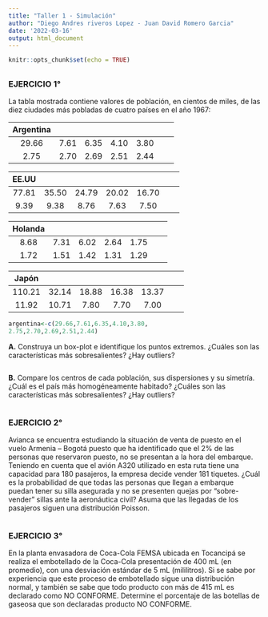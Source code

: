 ```yaml
---
title: "Taller 1 - Simulación"
author: "Diego Andres riveros Lopez - Juan David Romero Garcia"
date: '2022-03-16'
output: html_document
---
```


```r
knitr::opts_chunk$set(echo = TRUE)
```

## 
### **EJERCICIO 1°**

La tabla mostrada contiene valores de población, en cientos de miles, de las diez ciudades más pobladas de cuatro países en el año 1967:


|Argentina|[]()
:-------------: | :----:| :----:| :----:| :-----:| :----:| :----:|
|29.66|7.61|6.35|4.10|3.80|
2.75|2.70|2.69|2.51|2.44|
 

|EE.UU|[]()
:-------------: | :----:| :----:| :----:| :-----:| :----:| :----:|
|77.81|35.50|24.79|20.02|16.70
|9.39|9.38|8.76|7.63|7.50|


|Holanda|[]()
:-------------: | :----:| :----:| :----:| :-----:| :----:| :----:|
|8.68|7.31|6.02|2.64|1.75|
1.72|1.51|1.42|1.31|1.29|


|Japón|[]()
:-------------: | :----:| :----:| :----:| :-----:| :----:| :----:|
|110.21|32.14|18.88|16.38|13.37|
11.92|10.71|7.80|7.70|7.00|

```r

argentina<-c(29.66,7.61,6.35,4.10,3.80,
2.75,2.70,2.69,2.51,2.44)


```

 **A.** Construya un box-plot e identifique los puntos extremos. ¿Cuáles son las características más sobresalientes? ¿Hay outliers? 


```r




```





 **B.** Compare los centros de cada población, sus dispersiones y su simetría. ¿Cuál es el país más homogéneamente habitado? ¿Cuáles son las características más sobresalientes? ¿Hay outliers?
 
 ```r
 

``` 
 
### **EJERCICIO 2°**

Avianca se encuentra estudiando la situación de venta de puesto en el vuelo Armenia – Bogotá puesto que ha identificado que el 2% de las personas que reservaron puesto, no se presentan a la hora del embarque. Teniendo en cuenta que el avión A320 utilizado en esta ruta tiene una capacidad para 180 pasajeros, la empresa decide vender 181 tiquetes. ¿Cuál es la probabilidad de que todas las personas que llegan a embarque puedan tener su silla asegurada y no se presenten quejas por “sobre-vender” sillas ante la aeronáutica civil? Asuma que las llegadas de los pasajeros siguen una distribución Poisson.

```r



```


### **EJERCICIO 3°**

En la planta envasadora de Coca-Cola FEMSA ubicada en Tocancipá se realiza el embotellado de la Coca-Cola presentación de 400 mL (en promedio), con una desviación estándar de 5 mL (mililitros). Si se sabe por experiencia que este proceso de embotellado sigue una distribución normal, y también se sabe que todo producto con más de 415 mL es declarado como NO CONFORME. Determine el porcentaje de las botellas de gaseosa que son declaradas producto NO CONFORME.


```r


```
